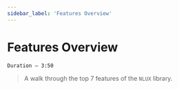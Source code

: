 ```yaml
---
sidebar_label: 'Features Overview'
---
```



# Features Overview

`Duration — 3:50`<br />
> A walk through the top 7 features of the `NLUX` library.

<div className="twitter-tweet-container">
    <TwitterVideoEmbed id={'1806659560788144514'} />
</div>
